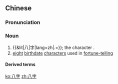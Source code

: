 ==Chinese==
{{zh-forms}}
{{zh-wp}}

===Pronunciation===
{{zh-pron
|m=bāzì,er=y
|c=baat3 zi6
|mn=xm,qz,tp,km,hc:poeh-lī/zz,kh,tn,yl,tc:peh-jī/lk:poeh-lǐ/sx,hc,mg:poeh-jī/tc:peh-gī
|cat=n
}}

===Noun===
{{zh-noun}}

# {{&lit|八|字|lang=zh|.=}}; the character {{zh-l|*八}}.
# [[eight]] [[birthdate]] [[character]]s used in [[fortune-telling]]

====Derived terms====
{{zh-der|八字還沒一撇|八字軍|倒灶八字|八字腳|八字沒見一撇|八字眉|八字還沒一撇兒|八字都沒一撇|八字全帖|八字帖|內八字腳|八字打開|外八字腳|倒八字鬚|合八字|八字鬍|八字鬍鬚|八字宮眉|春山八字|生辰八字|批八字}}

[[ko:八字]]
[[zh:八字]]